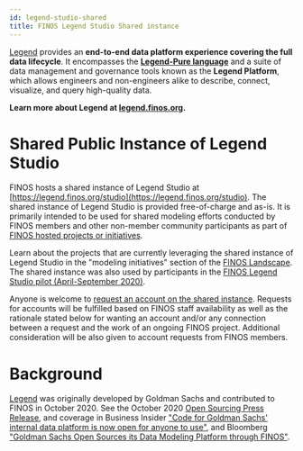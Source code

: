 ```yaml
---
id: legend-studio-shared
title: FINOS Legend Studio Shared instance
---
```



[Legend](https://github.com/finos/legend) provides an **end-to-end data platform experience covering the full data lifecycle**. It encompasses the [**Legend-Pure language**](https://github.com/finos/legend-pure) and a suite of data management and governance tools known as the **Legend Platform**, which allows engineers and non-engineers alike to describe, connect, visualize, and query high-quality data. 

**Learn more about Legend at [legend.finos.org](https://legend.finos.org).**

# Shared Public Instance of Legend Studio
FINOS hosts a shared instance of Legend Studio at [https://legend.finos.org/studio](https://legend.finos.org/studio). The shared instance of Legend Studio is provided free-of-charge and as-is. It is primarily intended to be used for shared modeling efforts conducted by FINOS members and other non-member community participants as part of [FINOS hosted projects or initiatives](https://landscape.finos.org/).

Learn about the projects that are currently leveraging the shared instance of Legend Studio in the "modeling initiatives" section of the [FINOS Landscape](https://landscape.finos.org/). The shared instance was also used by participants in the [FINOS Legend Studio pilot (April-September 2020)](https://www.finos.org/press/goldman-sachs-open-sources-its-data-modeling-platform-through-finos). 

Anyone is welcome to [request an account on the shared instance](https://www.finos.org/legend). Requests for accounts will be fulfilled based on FINOS staff availability as well as the rationale stated below for wanting an account and/or any connection between a request and the work of an ongoing FINOS project. Additional consideration will be also given to account requests from FINOS members.

# Background
[Legend](https://github.com/finos/legend) was originally developed by Goldman Sachs and contributed to FINOS in October 2020. See the October 2020 [Open Sourcing Press Release](https://www.finos.org/press/goldman-sachs-open-sources-its-data-modeling-platform-through-finos), and coverage in Business Insider ["Code for Goldman Sachs' internal data platform is now open for anyone to use"](https://www.businessinsider.com/code-for-goldmans-data-platform-legend-open-sharing-github-2020-10), and Bloomberg ["Goldman Sachs Open Sources its Data Modeling Platform through FINOS"](https://www.bloomberg.com/press-releases/2020-10-19/goldman-sachs-open-sources-its-data-modeling-platform-through-finos).
